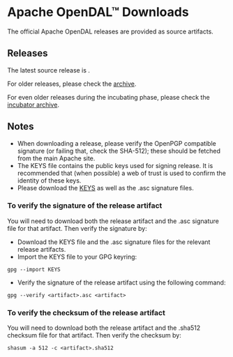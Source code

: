 # Apache OpenDAL™ Downloads

The official Apache OpenDAL releases are provided as source artifacts.

## Releases


The latest source release is <DownloadLink/>.

For older releases, please check the [archive](https://archive.apache.org/dist/opendal/).

For even older releases during the incubating phase, please check the [incubator archive](https://archive.apache.org/dist/incubator/opendal/).

## Notes

* When downloading a release, please verify the OpenPGP compatible signature (or failing that, check the SHA-512); these should be fetched from the main Apache site.
* The KEYS file contains the public keys used for signing release. It is recommended that (when possible) a web of trust is used to confirm the identity of these keys.
* Please download the [KEYS](https://downloads.apache.org/opendal/KEYS) as well as the .asc signature files.

### To verify the signature of the release artifact

You will need to download both the release artifact and the .asc signature file for that artifact. Then verify the signature by:

* Download the KEYS file and the .asc signature files for the relevant release artifacts.
* Import the KEYS file to your GPG keyring: 

```shell
gpg --import KEYS
```

* Verify the signature of the release artifact using the following command:
  
```shell
gpg --verify <artifact>.asc <artifact>
```

### To verify the checksum of the release artifact

You will need to download both the release artifact and the .sha512 checksum file for that artifact. Then verify the checksum by:

```shell
shasum -a 512 -c <artifact>.sha512
```
